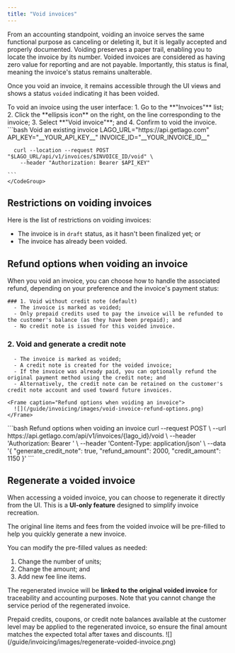 ```yaml
---
title: "Void invoices"
---
```


From an accounting standpoint, voiding an invoice serves the same functional purpose as canceling or deleting it, but it is legally accepted and properly documented. 
Voiding preserves a paper trail, enabling you to locate the invoice by its number. Voided invoices are considered as having zero value for reporting and are not payable.
Importantly, this status is final, meaning the invoice's status remains unalterable.

Once you void an invoice, it remains accessible through the UI views and shows a status `voided` indicating it has been voided.

<Tabs>
  <Tab title="Dashboard">
    To void an invoice using the user interface:
    1. Go to the **"Invoices"** list;
    2. Click the **ellipsis icon** on the right, on the line corresponding to the invoice;
    3. Select **"Void invoice"**; and
    4. Confirm to void the invoice.
  </Tab>
  <Tab title="API">
    <CodeGroup>
    ```bash Void an existing invoice
      LAGO_URL="https://api.getlago.com"
      API_KEY="__YOUR_API_KEY__"
      INVOICE_ID="__YOUR_INVOICE_ID__"

      curl --location --request POST "$LAGO_URL/api/v1/invoices/$INVOICE_ID/void" \
        --header "Authorization: Bearer $API_KEY"

    ```
    </CodeGroup>

  </Tab>
</Tabs>

## Restrictions on voiding invoices

Here is the list of restrictions on voiding invoices:

- The invoice is in `draft` status, as it hasn't been finalized yet; or
- The invoice has already been voided.


## Refund options when voiding an invoice

<Tabs>
  <Tab title="Dashboard">
    When you void an invoice, you can choose how to handle the associated refund, depending on your preference and the invoice's payment status:

    ### 1. Void without credit note (default)
      - The invoice is marked as voided;
      - Only prepaid credits used to pay the invoice will be refunded to the customer's balance (as they have been prepaid); and
      - No credit note is issued for this voided invoice.

   ### 2. Void and generate a credit note
      - The invoice is marked as voided;
      - A credit note is created for the voided invoice;
      - If the invoice was already paid, you can optionally refund the original payment method using the credit note; and
      - Alternatively, the credit note can be retained on the customer's credit note account and used toward future invoices.

    <Frame caption="Refund options when voiding an invoice">
      ![](/guide/invoicing/images/void-invoice-refund-options.png)
    </Frame>

  </Tab>
  <Tab title="API">
    <CodeGroup>
    ```bash Refund options when voiding an invoice
      curl --request POST \
      --url https://api.getlago.com/api/v1/invoices/{lago_id}/void \
      --header 'Authorization: Bearer <token>' \
      --header 'Content-Type: application/json' \
      --data '{
        "generate_credit_note": true,
        "refund_amount": 2000,
        "credit_amount": 1150
    }'
    ```
    </CodeGroup>
  </Tab>
</Tabs>


## Regenerate a voided invoice
When accessing a voided invoice, you can choose to regenerate it directly from the UI. This is a **UI-only feature** designed to simplify invoice recreation.

The original line items and fees from the voided invoice will be pre-filled to help you quickly generate a new invoice.

You can modify the pre-filled values as needed:
1. Change the number of units;
2. Change the amount; and
3. Add new fee line items.

The regenerated invoice will be **linked to the original voided invoice** for traceability and accounting purposes. Note that you cannot change the service period of the regenerated invoice.

<Warning>
  Prepaid credits, coupons, or credit note balances available at the customer level may be applied to the regenerated invoice, so ensure the final amount matches the expected total after taxes and discounts.
</Warning>

<Frame caption="Regenerate a voided invoice">
  ![](/guide/invoicing/images/regenerate-voided-invoice.png)
</Frame>